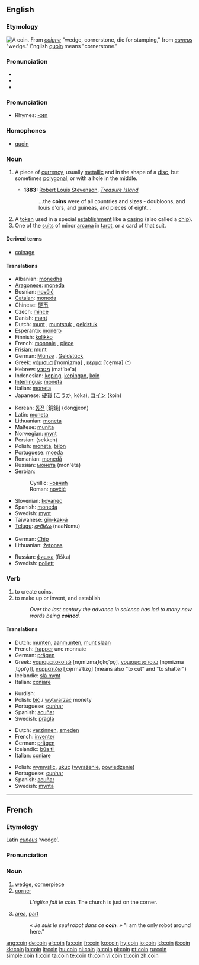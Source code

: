 {{wikipedia}}
==English==

===Etymology===
[[Image:ClemensXI.jpg|thumb|right|A coin.]]
From {{OF.}} ''[[coigne]]'' "wedge, cornerstone, die for stamping," from {{L.}} ''[[cuneus]]'' "wedge." English [[quoin]] means "cornerstone."

===Pronunciation===
* {{IPA|/kɔɪn/}}
* {{SAMPA|/kOIn/}}
* {{audio|en-us-coin.ogg|Audio (US)}}

===Pronunciation===
* Rhymes: [[Rhymes:English:-ɔɪn|-ɔɪn]]

===Homophones===
* [[quoin]]

===Noun===
{{en-noun}}

# {{context|currency}} A piece of [[currency]], usually [[metallic]] and in the shape of a [[disc]], but sometimes [[polygonal]], or with a hole in the middle.
#* '''1883:''' [[w:Robert Louis Stevenson|Robert Louis Stevenson]], ''[[w:Treasure Island|Treasure Island]]''
#*: ...the '''coins''' were of all countries and sizes - doubloons, and louis d'ors, and guineas, and pieces of eight...
# A [[token]] used in a special [[establishment]] like a [[casino]] (also called a [[chip]]).
# One of the [[suit]]s of minor [[arcana]] in [[tarot]], or a card of that suit.

====Derived terms====
* [[coinage]]

====Translations====
{{trans-top|(''currency'') A piece of currency}}
* Albanian: [[monedha]] {{g|Albanian}}
* [[Aragonese]]: [[moneda]] {{f}}
* Bosnian: [[novčić]] {{m}}
* [[Catalan]]: [[moneda]] {{f}}
* Chinese: [[硬币]]
* Czech: [[mince]] {{f}}
* Danish: [[mønt]] {{m}}
* Dutch: [[munt]] {{m}}, [[muntstuk]] {{n}}, [[geldstuk]] {{n}}
* Esperanto: [[monero]]
* Finnish: [[kolikko]]
* French: [[monnaie]] {{f}}, [[pièce]] {{f}}
* [[Frisian]]: [[munt]]
* German: [[Münze]] {{f}}, [[Geldstück]] {{n}}
* Greek: [[νόμισμα]] [ˈno̞miˌzma] {{n}}, [[κέρμα]] [ˈce̞rma] {{n}} ([[:el:Νόμισμα|^]])
* Hebrew: [[מטבע]] (mat'be'a) {{m}}
* Indonesian: [[keping]], [[keping|kepingan]], [[koin]]
* [[Interlingua]]: [[moneta]]
* Italian: [[moneta]] {{f}}
* Japanese: [[硬貨]] (こうか, kōka), [[コイン]] (koin)
{{trans-mid}}
* Korean: [[동전]] [銅錢] (dongjeon)
* Latin: [[moneta]] {{f}}
* Lithuanian: [[moneta]] {{f}}
* Maltese: [[munita]] {{f}}
* Norwegian: [[mynt]] {{m}}
* Persian: {{FAchar|[[سکه]]}} (sekkeh)
* Polish: [[moneta]], [[bilon]]
* Portuguese: [[moeda]] {{f}}
* Romanian: [[monedă]] {{f}}
* Russian: [[монета]] (mon'éta) {{f}}
* Serbian:
*: Cyrillic: [[новчић]] {{m}}
*: Roman: [[novčić]] {{m}}
* Slovenian: [[kovanec]] {{m}}
* Spanish: [[moneda]] {{f}}
* Swedish: [[mynt]]
* Taiwanese: [[gîn-kak-á]]
* [[Telugu]]: [[నాణెము]] (naaNemu)
{{trans-bottom}}

{{trans-top|A token used in a special establishment like a casino}}
* German: [[Chip]] {{m}}
* Lithuanian: [[žetonas]] {{m}}
{{trans-mid}}
* Russian: [[фишка]] (fíška) {{f}}
* Swedish: [[pollett]] {{c}}
{{trans-bottom}}

{{trans-top|One of the suits of minor arcana in tarot, or a card of that suit}}
{{trans-mid}}
{{trans-bottom}}

===Verb===
{{en-verb}}

# to create coins.
# to make up or invent, and establish
#: ''Over the last century the advance in science has led to many new words being '''coined'''.''

====Translations====
{{trans-top|to create coins}}
* Dutch: [[munten]], [[aanmunten]], [[munt slaan]]
* French: [[frapper]] une monnaie
* German: [[prägen]]
* Greek: [[νομισματοκοπώ]] [no̞mizmaˌto̞ko̞ˈpo̞], [[νομισματοποιώ]] [no̞mizmaˌto̞piˈo̞]], [[κερματίζω]] [ˌce̞rmaˈtizo̞] (means also "to cut" and "to shatter")
* Icelandic: [[slá mynt]] 
* Italian: [[coniare]]
{{trans-mid}}
* Kurdish: {{KUchar|[[پاره‌لێدان]]}}
* Polish: [[bić]] / [[wytwarzać]] monety
* Portuguese: [[cunhar]]
* Spanish: [[acuñar]]
* Swedish: [[prägla]]
{{trans-bottom}}

{{trans-top|to make up or invent, and establish}}
* Dutch: [[verzinnen]], [[smeden]]
* French: [[inventer]]
* German: [[prägen]]
* Icelandic: [[búa til]]
* Italian: [[coniare]]
{{trans-mid}}
* Polish: [[wymyślić]], [[ukuć]] ([[wyrażenie]], [[powiedzenie]])
* Portuguese: [[cunhar]]
* Spanish: [[acuñar]]
* Swedish: [[mynta]]
{{trans-bottom}}

----

==French==

===Etymology===
Latin ''[[cuneus]]'' ‘wedge’.

===Pronunciation===
{{IPA|/kwɛ̃/}}

===Noun===
{{fr-noun|m}}

# [[wedge]], [[cornerpiece]]
# [[corner]]
#: ''L'église fait le coin.''  The church is just on the corner.
# [[area]], [[part]]
#: ''« Je suis le seul robot dans ce '''coin'''. »''  "I am the only robot around here."

[[ang:coin]]
[[de:coin]]
[[el:coin]]
[[fa:coin]]
[[fr:coin]]
[[ko:coin]]
[[hy:coin]]
[[io:coin]]
[[id:coin]]
[[it:coin]]
[[kk:coin]]
[[la:coin]]
[[lt:coin]]
[[hu:coin]]
[[nl:coin]]
[[ja:coin]]
[[pl:coin]]
[[pt:coin]]
[[ru:coin]]
[[simple:coin]]
[[fi:coin]]
[[ta:coin]]
[[te:coin]]
[[th:coin]]
[[vi:coin]]
[[tr:coin]]
[[zh:coin]]